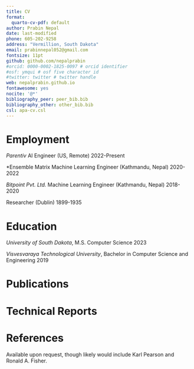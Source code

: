 ```yaml
---
title: CV
format:
  quarto-cv-pdf: default
author: Prabin Nepal
date: last-modified
phone: 605-202-9258
address: "Vermillion, South Dakota"
email: prabinnepal052@gmail.com
fontsize: 11pt
github: github.com/nepalprabin
#orcid: 0000-0002-1825-0097 # orcid identifier
#osf: ymqui # osf five character id
#twitter: twitter # twitter handle
web: nepalprabin.github.io
fontawesome: yes
nocite: '@*'
bibliography_peer: peer_bib.bib
bibliography_other: other_bib.bib
csl: apa-cv.csl
---
```


# Employment

*Parentiv* AI Engineer (US, Remote) \hfill 2022-Present

*Ensemble Matrix Machine Learning Engineer (Kathmandu, Nepal) \hfill 2020-2022

*Bitpoint Pvt. Ltd.* Machine Learning Engineer (Kathmandu, Nepal) \hfill 2018-2020

Researcher (Dublin) \hfill 1899-1935

# Education

*University of South Dakota*, M.S. Computer Science \hfill 2023

*Visvesvaraya Technological University*, Bachelor in Computer Science and Engineering \hfill 2019

# Publications

::: {#refs_peer}
:::

# Technical Reports

::: {#refs_other}
:::


# References

Available upon request, though likely would include Karl Pearson and Ronald A. Fisher.